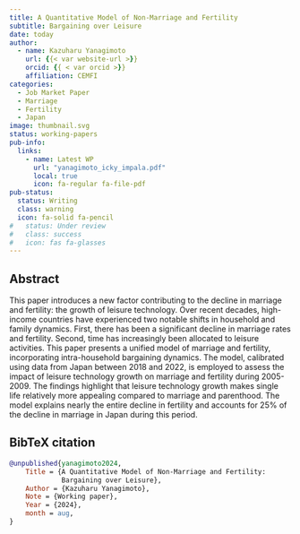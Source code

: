 ```yaml
---
title: A Quantitative Model of Non-Marriage and Fertility
subtitle: Bargaining over Leisure
date: today
author:
  - name: Kazuharu Yanagimoto
    url: {{< var website-url >}}
    orcid: {{ < var orcid >}}
    affiliation: CEMFI
categories:
  - Job Market Paper
  - Marriage
  - Fertility
  - Japan
image: thumbnail.svg
status: working-papers
pub-info:
  links:
    - name: Latest WP
      url: "yanagimoto_icky_impala.pdf"
      local: true
      icon: fa-regular fa-file-pdf
pub-status: 
  status: Writing
  class: warning
  icon: fa-solid fa-pencil
#   status: Under review
#   class: success
#   icon: fas fa-glasses
---
```


## Abstract

This paper introduces a new factor contributing to the decline in marriage and fertility: the growth of leisure technology. Over recent decades, high-income countries have experienced two notable shifts in household and family dynamics. First, there has been a significant decline in marriage rates and fertility. Second, time has increasingly been allocated to leisure activities. This paper presents a unified model of marriage and fertility, incorporating intra-household bargaining dynamics. The model, calibrated using data from Japan between 2018 and 2022, is employed to assess the impact of leisure technology growth on marriage and fertility during 2005-2009. The findings highlight that leisure technology growth makes single life relatively more appealing compared to marriage and parenthood. The model explains nearly the entire decline in fertility and accounts for 25% of the decline in marriage in Japan during this period.

## BibTeX citation

```bibtex
@unpublished{yanagimoto2024,
    Title = {A Quantitative Model of Non-Marriage and Fertility:
             Bargaining over Leisure},
    Author = {Kazuharu Yanagimoto},
    Note = {Working paper},
    Year = {2024},
    month = aug,
}
```